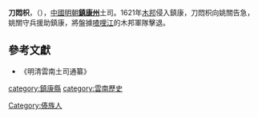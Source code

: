 '''刀悶枳'''，（{{bd||?|?|catIdx=d}}），[[中國|中國]][[明朝|明朝]]'''[[鎮康州|鎮康州]]'''土司。1621年[[木邦|木邦]]侵入鎮康，刀悶枳向姚關告急，姚關守兵援助鎮康，將盤據[[薩爾溫江|喳哩江]]的木邦軍隊擊退。

{{start box}}
{{s-before|[[刀悶恩|刀悶恩]]}}
{{s-title|[[鎮康州|鎮康州]]土知州|1621年—1656年}}
{{s-after|[[刀悶達|刀悶達]]}}
{{end box}}

==參考文獻==
*《明清雲南土司通纂》

[[category:鎮康縣|category:鎮康縣]]
[[category:雲南歷史|category:雲南歷史]]
[[Category:傣族人|Category:傣族人]]